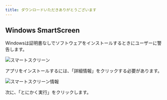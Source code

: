 ```yaml
---
title: ダウンロードいただきありがとうございます
---
```



<CardGrid>
<LinkCard href="/community/contributing" title="Contribute to the project" />
<LinkCard href="https://linwood.dev/matrix" title="Join the community" />
</CardGrid>

## Windows SmartScreen

Windowsは証明書なしでソフトウェアをインストールするときにユーザーに警告します。

![スマートスクリーン](@assets/img/smart-screen.png)

アプリをインストールするには、「詳細情報」をクリックする必要があります。

![スマートスクリーン情報](@assets/img/smart-screen-more-info.png)

次に、「とにかく実行」をクリックします。
